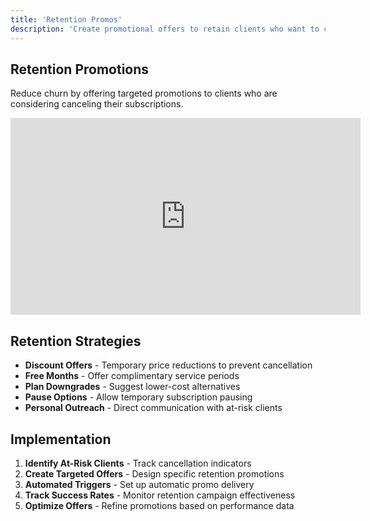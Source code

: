 ```yaml
---
title: 'Retention Promos'
description: 'Create promotional offers to retain clients who want to cancel their subscriptions'
---
```


## Retention Promotions

Reduce churn by offering targeted promotions to clients who are considering canceling their subscriptions.

<iframe
  width="560"
  height="315"
  src="https://www.youtube.com/embed/YOUR_VIDEO_ID"
  title="Retention Promotions Tutorial"
  frameborder="0"
  allow="accelerometer; autoplay; clipboard-write; encrypted-media; gyroscope; picture-in-picture"
  allowfullscreen
></iframe>

## Retention Strategies

- **Discount Offers** - Temporary price reductions to prevent cancellation
- **Free Months** - Offer complimentary service periods
- **Plan Downgrades** - Suggest lower-cost alternatives
- **Pause Options** - Allow temporary subscription pausing
- **Personal Outreach** - Direct communication with at-risk clients

## Implementation

1. **Identify At-Risk Clients** - Track cancellation indicators
2. **Create Targeted Offers** - Design specific retention promotions
3. **Automated Triggers** - Set up automatic promo delivery
4. **Track Success Rates** - Monitor retention campaign effectiveness
5. **Optimize Offers** - Refine promotions based on performance data